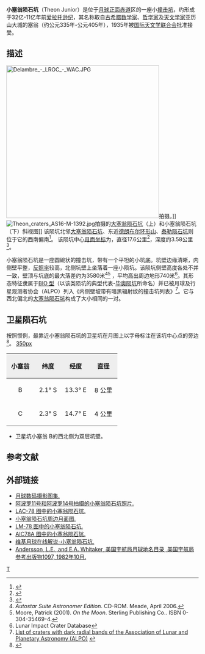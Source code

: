 {{lunar crater data|
 image=Theon Sr Theon Jr craters 4090 h1.jpg|240px|
 caption=[[月球轨道器4号|月球轨道器4号]]拍摄的[[大塞翁陨石坑|大塞翁陨石坑]]（上）和小塞翁陨石坑（下）|
 latitude=2.41|
 N_or_S=S|
 longitude=15.79|
 E_or_W=E|
 diameter=17.6公里|
 depth=3.58公里|
 colong=344|
 eponym=亚历山大城的塞翁}}
'''小塞翁陨石坑'''（Theon Junior）是位于[[月球正面|月球正面]][[赤道|赤道]]区的一座小[[撞击坑|撞击坑]]，约形成于32亿-11亿年前[[爱拉托逊纪|爱拉托逊纪]]，其名称取自[[古希腊|古希腊]][[数学家|数学家]]、[[哲学家|哲学家]]及[[天文学家|天文学家]]亚历山大城的塞翁（约公元335年-公元405年），1935年被[[国际天文学联合会|国际天文学联合会]]批准接受。

==描述==
[[Image:Delambre_-_LROC_-_WAC.JPG|400px]]拍摄。]]
[[Image:Theon_craters_AS16-M-1392.jpg|thumb]]拍摄的[[大塞翁陨石坑|大塞翁陨石坑]]（上）和小塞翁陨石坑（下）斜视图]]
该陨坑北邻[[大塞翁陨石坑|大塞翁陨石坑]]、东近[[德朗布尔环形山|德朗布尔环形山]]、[[泰勒陨石坑|泰勒陨石坑]]则位于它的西南偏南<ref>{{Cite web |url=http://planetarynames.wr.usgs.gov/images/Lunar/lac_78_lo.pdf |title=Crater Theon Junior on LAC-78 map. |access-date=2016-09-03 |archive-date=2011-10-17 |archive-url=https://web.archive.org/web/20111017192136/http://planetarynames.wr.usgs.gov/images/Lunar/lac_78_lo.pdf |dead-url=no }}</ref>。
该陨坑中心[[月面坐标|月面坐标]]为{{Coord|2.41|S|15.79|E|globe:Moon|nogoogle=1|noosm=1}}，直径17.6公里<ref name="IAU">{{Cite web |url=http://planetarynames.wr.usgs.gov/Feature/5962 |title=Directory of the International Astronomical Union |access-date=2016-09-03 |archive-date=2017-08-27 |archive-url=https://web.archive.org/web/20170827085539/https://planetarynames.wr.usgs.gov/Feature/5962 |dead-url=no }}</ref>，深度约3.58公里<ref>{{Cite web |url=http://fisherka.csolutionshosting.net/astronote/plan/craterdepth/html/CraterDepthFeatureNameWestfall.html |title=John E. Westfall's Atlas of the Lunar Terminator, Cambridge Univ. Press (2000) |access-date=2016-09-03 |archive-date=2014-12-18 |archive-url=https://archive.today/20141218234310/http://fisherka.csolutionshosting.net/astronote/plan/craterdepth/html/CraterDepthFeatureNameWestfall.html |dead-url=no }}</ref>。

小塞翁陨石坑是一座圆碗状的撞击坑，带有一个平坦的小坑底。坑壁边缘清晰，内侧壁平整，[[反照率|反照率]]较高，北侧坑壁上坐落着一座小陨坑。该陨坑侧壁高度各处不并一致，壁顶与坑底的最大落差约为3580米<ref>''Autostar Suite Astronomer Edition''. CD-ROM. Meade, April 2006.</ref><ref>Moore, Patrick (2001). ''On the Moon''. Sterling Publishing Co.. ISBN 0-304-35469-4.</ref>
，平均高出周边地形740米<ref name=LICD>Lunar Impact Crater Database</ref>。其形态特征隶属于[[月球陨石坑#陨石坑分类|BIO 型]]（以该类陨坑的典型代表-[[毕奥陨坑|毕奥陨坑]]所命名）并已被月球及行星观测者协会（ALPO）列入《内侧壁坡带有暗黑辐射纹的撞击坑列表》<ref>[http://www.zone-vx.com/alpo-bcp-longlist.pdf List of craters with dark radial bands of the Association of Lunar and Planetary Astronomy (ALPO)] {{webarchive|url=https://web.archive.org/web/20131203025135/http://www.zone-vx.com/alpo-bcp-longlist.pdf |date=2013-12-03 }}</ref>。它与西北偏北的[[大塞翁陨石坑|大塞翁陨石坑]]构成了大小相同的一对。

==卫星陨石坑==
按照惯例，最靠近小塞翁陨石坑的卫星坑在月图上以字母标注在该坑中心点的旁边<ref>{{cite book 
 | author=Bussey, B. 
 | author-link=Ben Bussey 
 | author2=Spudis, P. 
 | author2-link=Paul Spudis 
 | date=2004 | title=The Clementine Atlas of the Moon
 | publisher=Cambridge University Press | location=New York
 | isbn=0-521-81528-2 }}</ref>。
[[image:Theon_Junior_sattelite_craters_map.jpg|350px]]

{| class="wikitable"
!width="25%" style="background:#eeeeee;" |小塞翁 
!width="25%" style="background:#eeeeee;" |纬度
!width="25%" style="background:#eeeeee;" |经度
!width="25%" style="background:#eeeeee;" |直径
|-
|align="center"|B
|align="center"|2.1° S
|align="center"|13.3° E
|align="center"|8 公里
|-
|align="center"|C
|align="center"|2.3° S
|align="center"|14.7° E
|align="center"|4 公里
|}{{clear}}
* 卫星坑小塞翁 B的西北侧为双层坑壁。

==参考文献==
{{Reflist}}

==外部链接==
*[http://www.lpi.usra.edu/resources/lunar_orbiter/bin/srch_nam.shtml?Theon%20Junior%7C0 月球数码摄影图集.] {{Wayback|url=http://www.lpi.usra.edu/resources/lunar_orbiter/bin/srch_nam.shtml?Theon%20Junior%7C0 |date=20201127020000 }}
*[http://www.lpi.usra.edu/resources/apollo/search/feature/?feature=Theon%20Junior 阿波罗11号和阿波罗14号拍摄的小塞翁陨石坑照片.] {{Wayback|url=http://www.lpi.usra.edu/resources/apollo/search/feature/?feature=Theon%20Junior |date=20201127012941 }}
*[http://www.lpi.usra.edu/resources/mapcatalog/LAC/lac78/  LAC-78 图中的小塞翁陨石坑.] {{Wayback|url=http://www.lpi.usra.edu/resources/mapcatalog/LAC/lac78/ |date=20160313013651 }}
*[http://www.lpi.usra.edu/resources/mapcatalog/usgs/I546/ 小塞翁陨石坑周边月面图.] {{Wayback|url=http://www.lpi.usra.edu/resources/mapcatalog/usgs/I546/ |date=20160304070405 }}
*[http://www.lpi.usra.edu/resources/mapcatalog/LM/lm78/ LM-78 图中的小塞翁陨石坑.] {{Wayback|url=http://www.lpi.usra.edu/resources/mapcatalog/LM/lm78/ |date=20160304071911 }}
*[http://www.lpi.usra.edu/resources/mapcatalog/AIC/AIC78A/ AIC78A 图中的小塞翁陨石坑.] {{Wayback|url=http://www.lpi.usra.edu/resources/mapcatalog/AIC/AIC78A/ |date=20160429092440 }}
*[http://the-moon.wikispaces.com/Theon+Junior 维基月球在线解说-小塞翁陨石坑.] {{Wayback|url=http://the-moon.wikispaces.com/Theon+Junior |date=20180531124052 }}
* [http://planet4589.org/astro/lunar/RP-1097.pdf Andersson, L.E., and E.A. Whitaker, 美国宇航局月球地名目录, 美国宇航局参考出版物1097, 1982年10月.] {{Wayback|url=http://planet4589.org/astro/lunar/RP-1097.pdf |date=20141006125838 }}

[[Category:月球环形山|T]]
{{月球環形山 (T-Z)}}